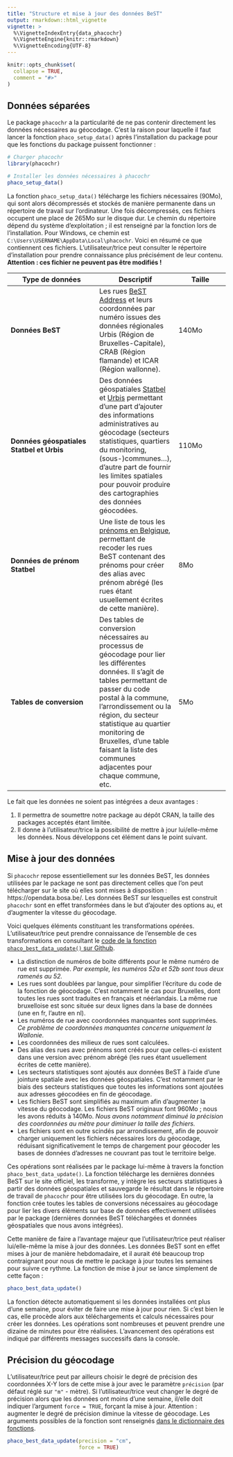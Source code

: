 ```yaml
---
title: "Structure et mise à jour des données BeST"
output: rmarkdown::html_vignette
vignette: >
  %\VignetteIndexEntry{data_phacochr}
  %\VignetteEngine{knitr::rmarkdown}
  %\VignetteEncoding{UTF-8}
---
```


```r
knitr::opts_chunk$set(
  collapse = TRUE,
  comment = "#>"
)
```

## Données séparées

Le package `phacochr` a la particularité de ne pas contenir directement les données nécessaires au géocodage. C'est la raison pour laquelle il faut lancer la fonction `phaco_setup_data()` après l'installation du package pour que les fonctions du package puissent fonctionner :

```r
# Charger phacochr
library(phacochr)

# Installer les données nécessaires à phacochr
phaco_setup_data()
```

La fonction `phaco_setup_data()` télécharge les fichiers nécessaires (90Mo), qui sont alors décompressés et stockés de manière permanente dans un répertoire de travail sur l'ordinateur. Une fois décompressés, ces fichiers occupent une place de 265Mo sur le disque dur. Le chemin du répertoire dépend du système d'exploitation ; il est renseigné par la fonction lors de l'installation. Pour Windows, ce chemin est `C:\Users\USERNAME\AppData\Local\phacochr`. Voici en résumé ce que contiennent ces fichiers. L'utilisateur/trice peut consulter le répertoire d'installation pour prendre connaissance plus précisément de leur contenu. **Attention : ces fichier ne peuvent pas être modifiés !**

| **Type de données** | **Descriptif** | **Taille** |
|---------------------|----------------|------------|
| **Données BeST** | Les rues [BeST Address](https://opendata.bosa.be/) et leurs coordonnées par numéro issues des données régionales Urbis (Région de Bruxelles-Capitale), CRAB (Région flamande) et ICAR (Région wallonne). | 140Mo |
| **Données géospatiales Statbel et Urbis** | Des données géospatiales [Statbel](https://statbel.fgov.be/fr/open-data?category=209) et [Urbis](https://datastore.brussels/web/data/dataset/9651e420-2c8d-48ec-b4a1-6a43a3f6a40f) permettant d'une part d'ajouter des informations administratives au géocodage (secteurs statistiques, quartiers du monitoring, (sous-)communes...), d'autre part de fournir les limites spatiales pour pouvoir produire des cartographies des données géocodées. | 110Mo |
| **Données de prénom Statbel** | Une liste de tous les [prénoms en Belgique](https://data.gov.be/fr/dataset/06b90ef7bfb3797bdafb36ec69ee8f2576b5e9e0), permettant de recoder les rues BeST contenant des prénoms pour créer des alias avec prénom abrégé (les rues étant usuellement écrites de cette manière). | 8Mo |
| **Tables de conversion** | Des tables de conversion nécessaires au processus de géocodage pour lier les différentes données. Il s'agit de tables permettant de passer du code postal à la commune, l'arrondissement ou la région, du secteur statistique au quartier monitoring de Bruxelles, d'une table faisant la liste des communes adjacentes pour chaque commune, etc. | 5Mo |

Le fait que les données ne soient pas intégrées a deux avantages :

1. Il permettra de soumettre notre package au dépôt CRAN, la taille des packages acceptés étant limitée.
2. Il donne à l'utilisateur/trice la possibilité de mettre à jour lui/elle-même les données. Nous développons cet élément dans le point suivant.

## Mise à jour des données

Si `phacochr` repose essentiellement sur les données BeST, les données utilisées par le package ne sont pas directement celles que l'on peut télécharger sur le site où elles sont mises à disposition : https://opendata.bosa.be/. Les données BeST sur lesquelles est construit `phacochr` sont en effet transformées dans le but d'ajouter des options au, et d'augmenter la vitesse du géocodage.

Voici quelques éléments constituant les transformations opérées. L'utilisateur/trice peut prendre connaissance de l'ensemble de ces transformations en consultant le [code de la fonction `phaco_best_data_update()` sur Github](https://github.com/phacochr/phacochr/blob/main/R/phaco_best_data_update.R).

* La distinction de numéros de boite différents pour le même numéro de rue est supprimée. *Par exemple, les numéros 52a et 52b sont tous deux ramenés au 52.*
* Les rues sont doublées par langue, pour simplifier l'écriture du code de la fonction de géocodage. C'est notamment le cas pour Bruxelles, dont toutes les rues sont traduites en français et néérlandais. La même rue bruxelloise est sonc située sur deux lignes dans la base de données (une en fr, l'autre en nl).
* Les numéros de rue avec coordonnées manquantes sont supprimées. *Ce problème de coordonnées manquantes concerne uniquement la Wallonie.*
* Les coordonnées des milieux de rues sont calculées.
* Des alias des rues avec prénoms sont créés pour que celles-ci existent dans une version avec prénom abrégé (les rues étant usuellement écrites de cette manière).
* Les secteurs statistiques sont ajoutés aux données BeST à l'aide d'une jointure spatiale avec les données géospatiales. C'est notamment par le biais des secteurs statistiques que toutes les informations sont ajoutées aux adresses géocodées en fin de géocodage.
* Les fichiers BeST sont simplifiés au maximum afin d'augmenter la vitesse du géocodage. Les fichiers BeST originaux font 960Mo ; nous les avons réduits à 140Mo. *Nous avons notamment diminué la précision des coordonnées au mètre pour diminuer la taille des fichiers.*
* Les fichiers sont en outre scindés par arrondissement, afin de pouvoir charger uniquement les fichiers nécessaires lors du géocodage, réduisant significativement le temps de chargement pour géocoder les bases de données d'adresses ne couvrant pas tout le territoire belge.

Ces opérations sont réalisées par le package lui-même à travers la fonction `phaco_best_data_update()`. La fonction télécharge les dernières données BeST sur le site officiel, les transforme, y intègre les secteurs statistiques à partir des données géospatiales et sauvegarde le résultat dans le répertoire de travail de `phacochr` pour être utilisées lors du géocodage. En outre, la fonction crée toutes les tables de conversions nécessaires au géocodage pour lier les divers éléments sur base de données effectivement utilisées par le package (dernières données BeST téléchargées et données géospatiales que nous avons intégrées).

Cette manière de faire a l'avantage majeur que l'utilisateur/trice peut réaliser lui/elle-même la mise à jour des données. Les données BeST sont en effet mises à jour de manière hebdomadaire, et il aurait été beaucoup trop contraignant pour nous de mettre le package à jour toutes les semaines pour suivre ce rythme. La fonction de mise à jour se lance simplement de cette façon :

``` r
phaco_best_data_update()
```

La fonction détecte automatiquement si les données installées ont plus d'une semaine, pour éviter de faire une mise à jour pour rien. Si c'est bien le cas, elle procède alors aux téléchargements et calculs nécessaires pour créer les données. Les opérations sont nombreuses et peuvent prendre une dizaine de minutes pour être réalisées. L'avancement des opérations est indiqué par différents messages successifs dans la console.


## Précision du géocodage

L'utilisateur/trice peut par ailleurs choisir le degré de précision des coordonnées X-Y lors de cette mise à jour avec le paramètre `précision` (par défaut réglé sur `"m"` - mètre). Si l'utilisateur/trice veut changer le degré de précision alors que les données ont moins d'une semaine, il/elle doit indiquer l'argument `force = TRUE`, forçant la mise à jour. Attention : augmenter le degré de précision diminue la vitesse de géocodage. Les arguments possibles de la fonction sont renseignés [dans le dictionnaire des fonctions](https://phacochr.github.io/phacochr/reference/phaco_best_data_update.html).

``` r
phaco_best_data_update(precision = "cm",
                       force = TRUE)
```
